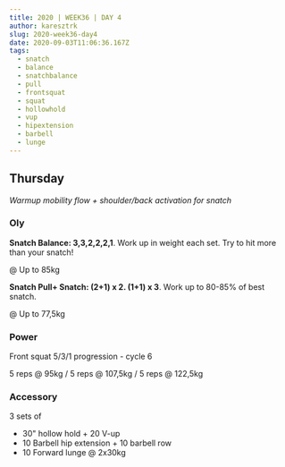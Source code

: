 ```yaml
---
title: 2020 | WEEK36 | DAY 4
author: karesztrk
slug: 2020-week36-day4
date: 2020-09-03T11:06:36.167Z
tags:
  - snatch
  - balance
  - snatchbalance
  - pull
  - frontsquat
  - squat
  - hollowhold
  - vup
  - hipextension
  - barbell
  - lunge
---
```


## Thursday

_Warmup mobility flow + shoulder/back activation for snatch_

### Oly

**Snatch Balance: 3,3,2,2,2,1**. Work up in weight each set. Try to hit more than your snatch!

@ Up to 85kg

**Snatch Pull+ Snatch: (2+1) x 2. (1+1) x 3**. Work up to 80-85% of best snatch.

@ Up to 77,5kg

### Power

Front squat 5/3/1 progression - cycle 6

5 reps @ 95kg / 5 reps @ 107,5kg / 5 reps @ 122,5kg

### Accessory

3 sets of

- 30" hollow hold + 20 V-up
- 10 Barbell hip extension + 10 barbell row
- 10 Forward lunge @ 2x30kg
